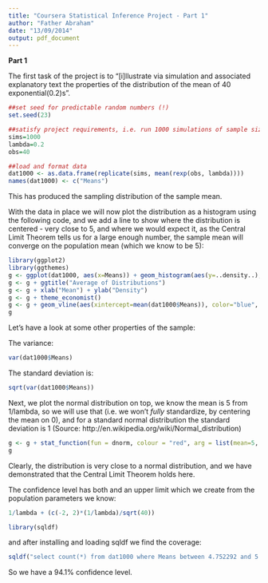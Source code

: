 ```yaml
---
title: "Coursera Statistical Inference Project - Part 1"
author: "Father Abraham"
date: "13/09/2014"
output: pdf_document
---
```


**Part 1**

The first task of the project is to "[i]llustrate via simulation and associated explanatory text the properties of the distribution of the mean of 40 exponential(0.2)s".

```r
##set seed for predictable random numbers (!)
set.seed(23)

##satisfy project requirements, i.e. run 1000 simulations of sample size n=40
sims=1000
lambda=0.2
obs=40

##load and format data
dat1000 <- as.data.frame(replicate(sims, mean(rexp(obs, lambda))))
names(dat1000) <- c("Means")
```

This has produced the sampling distribution of the sample mean.

With the data in place we will now plot the distribution as a histogram using the following code, and we add a line to show where the distribution is centered - very close to 5, and where we would expect it, as the Central Limit Theorem tells us for a large enough number, the sample mean will converge on the population mean (which we know to be 5):

```r
library(ggplot2)
library(ggthemes)
g <- ggplot(dat1000, aes(x=Means)) + geom_histogram(aes(y=..density..), binwidth=.25,  colour="black", fill="white")
g <- g + ggtitle("Average of Distributions")
g <- g + xlab("Mean") + ylab("Density")
g <- g + theme_economist()
g <- g + geom_vline(aes(xintercept=mean(dat1000$Means)), color="blue", linetype="dashed", size=1)
g
```

Let's have a look at some other properties of the sample:  

The variance:

```r
var(dat1000$Means)
```

The standard deviation is:

```r
sqrt(var(dat1000$Means))
```

Next, we plot the normal distribution on top, we know the mean is 5 from 1/lambda, so we will use that (i.e. we won't *fully* standardize, by centering the mean on 0), and for a standard normal distribution the standard deviation is 1 (Source: http://en.wikipedia.org/wiki/Normal_distribution) 

```r
g <- g + stat_function(fun = dnorm, colour = "red", arg = list(mean=5, sd =1))
g
```

Clearly, the distribution is very close to a normal distribution, and we have demonstrated that the Central Limit Theorem holds here.

The confidence level has both and an upper limit which we create from the population parameters we know:

```r
1/lambda + (c(-2, 2)*(1/lambda)/sqrt(40))
```


```r
library(sqldf)
```

and after installing and loading sqldf we find the coverage: 

```r
sqldf("select count(*) from dat1000 where Means between 4.752292 and 5.27620")
```

So we have a 94.1% confidence level.

